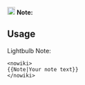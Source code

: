 [[File:Bulbgraph.png|18px|Note|link=]]&nbsp;'''Note:'''&nbsp;&nbsp;{{{1|}}}<noinclude>
== Usage ==
Lightbulb Note:
<pre><nowiki>
{{Note|Your note text}}
</nowiki></pre>
</noinclude>